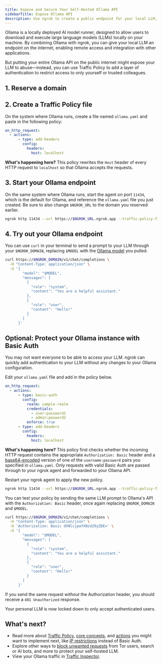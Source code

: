 ```yaml
---
title: Expose and Secure Your Self-Hosted Ollama API
sidebarTitle: Expose Ollama API
description: Use ngrok to create a public endpoint for your local LLM, enabling remote access and integration, while also adding authentication and access control.
---
```





Ollama is a locally deployed AI model runner, designed to allow users to download and execute large language models (LLMs) locally on your machine.
By combining Ollama with ngrok, you can give your local LLM an endpoint on the internet, enabling remote access and integration with other applications.

But putting your entire Ollama API on the public internet might expose your LLM to abuse—instead, you can use Traffic Policy to add a layer of authentication to restrict access to only yourself or trusted colleagues.

## 1. Reserve a domain

<ReserveDomain domain="https://your-ollama-llm.ngrok.app" />

## 2. Create a Traffic Policy file

On the system where Ollama runs, create a file named `ollama.yaml` and paste in the following policy:

```yaml
on_http_request:
  - actions:
      - type: add-headers
        config:
          headers:
            host: localhost
```

**What's happening here?** This policy rewrites the `Host` header of every HTTP request to `localhost` so that Ollama accepts the requests.

## 3. Start your Ollama endpoint

On the same system where Ollama runs, start the agent on port `11434`, which is the default for Ollama, and reference the `ollama.yaml` file you just created.
Be sure to also change `$NGROK_URL` to the domain you reserved earlier.

```bash
ngrok http 11434 --url https://$NGROK_URL.ngrok.app --traffic-policy-file ollama.yaml
```

## 4. Try out your Ollama endpoint

You can use `curl` in your terminal to send a prompt to your LLM through your `$NGROK_DOMAIN`, replacing `$MODEL` with the [Ollama model](https://ollama.com/library) you pulled.

```bash
curl https://$NGROK_DOMAIN/v1/chat/completions \
  -H "Content-Type: application/json" \
  -d '{
        "model": "$MODEL",
        "messages": [
          {
            "role": "system",
            "content": "You are a helpful assistant."
          },
          {
            "role": "user",
            "content": "Hello!"
          }
        ]
      }'
```

## Optional: Protect your Ollama instance with Basic Auth

You may not want everyone to be able to access your LLM. ngrok can quickly add authentication to your LLM without any changes to your Ollama configuration.

Edit your `ollama.yaml` file and add in the policy below.

```yaml
on_http_request:
  - actions:
      - type: basic-auth
        config:
          realm: sample-realm
          credentials:
            - user:password1
            - admin:pasword2
          enforce: true
      - type: add-headers
        config:
          headers:
            host: localhost
```

**What's happening here?**
This policy first checks whether the incoming HTTP request contains the appropriate `Authorization: Basic` header and a [base64-encoded](https://en.wikipedia.org/wiki/Base64) version of one of the `username:password` pairs you specified in `ollama.yaml`.
Only requests with valid Basic Auth are passed through to your ngrok agent and forwarded to your Ollama API.

Restart your ngrok agent to apply the new policy.

```bash
ngrok http 11434 --url https://$NGROK_URL.ngrok.app --traffic-policy-file ollama.yaml
```

You can test your policy by sending the same LLM prompt to Ollama's API with the `Authorization: Basic` header, once again replacing `$NGROK_DOMAIN` and `$MODEL`.

```bash
curl https://$NGROK_DOMAIN/v1/chat/completions \
  -H "Content-Type: application/json" \
  -H 'Authorization: Basic dXNlcjpwYXNzd29yZDE=' \
  -d '{
        "model": "$MODEL",
        "messages": [
          {
            "role": "system",
            "content": "You are a helpful assistant."
          },
          {
            "role": "user",
            "content": "Hello!"
          }
        ]
      }'
```

If you send the same request _without_ the Authorization header, you should receive a `401 Unauthorized` response.

Your personal LLM is now locked down to only accept authenticated users.

## What's next?

- Read more about [Traffic Policy](/traffic-policy), [core concepts](/traffic-policy/concepts), and [actions](/traffic-policy/actions) you might want to implement next, like [IP restrictions](/traffic-policy/actions/restrict-ips) instead of Basic Auth.
- Explore other ways to [block unwanted requests](/traffic-policy/examples/block-unwanted-requests/) from Tor users, search or AI bots, and more to protect your self-hosted LLM.
- View your Ollama traffic in [Traffic Inspector](https://dashboard.ngrok.com/traffic-inspector).

<Back />
